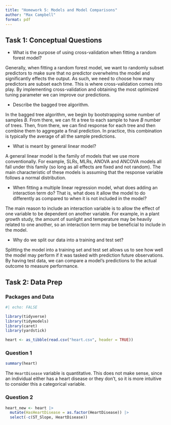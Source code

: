 ```yaml
---
title: "Homework 5: Models and Model Comparisons"
author: "Max Campbell"
format: pdf
---
```


## Task 1: Conceptual Questions

* What is the purpose of using cross-validation when fitting a random forest model?

Generally, when fitting a random forest model, we want to randomly subset predictors to make sure that no predictor overwhelms the model and significantly effects the output. As such, we need to choose how many predictors are subset each time. This is where cross-validation comes into play. By implementing cross-validation and obtaining the most optimized tuning parameter we can improve our predictions.

* Describe the bagged tree algorithm.

In the bagged tree algorithm, we begin by bootstrapping some number of samples $B$. From there, we can fit a tree to each sample to have $B$ number of trees. Then, from there, we can find response for each tree and then combine them to aggregate a final prediction. In practice, this combination is typically the average of all the sample predictions. 

* What is meant by general linear model?

A general linear model is the family of models that we use more conventionally. For example, SLRs, MLRs, ANOVA and ANCOVA models all fall under this family (so long as all effects are fixed and not random). The main characteristic of these models is assuming that the response variable follows a normal distribution.

* When fitting a multiple linear regression model, what does adding an interaction term do? That is, what does it allow the model to do differently as compared to when it is not included in the model?

The main reason to include an interaction variable is to allow the effect of one variable to be dependent on another variable. For example, in a plant growth study, the amount of sunlight and temperature may be heavily related to one another, so an interaction term may be beneficial to include in the model.

* Why do we split our data into a training and test set?

Splitting the model into a training set and test set allows us to see how well the model may perform if it was tasked with prediction future observations. By having test data, we can compare a model's predictions to the actual outcome to measure performance.

## Task 2: Data Prep

### Packages and Data

```r
#| echo: FALSE

library(tidyverse)
library(tidymodels)
library(caret)
library(yardstick)

heart <- as_tibble(read.csv("heart.csv", header = TRUE))
```

### Question 1

```r
summary(heart)
```

The `HeartDisease` variable is quantitative. This does not make sense, since an individual either has a heart disease or they don't, so it is more intuitive to consider this a categorical variable.

### Question 2

```r
heart_new <- heart |>
  mutate(HasHeartDisease = as.factor(HeartDisease)) |>
  select(-c(ST_Slope, HeartDisease))
```


